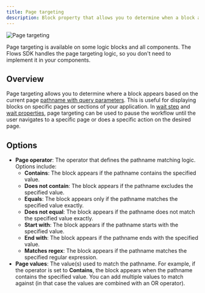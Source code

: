 ```yaml
---
title: Page targeting
description: Block property that allows you to determine when a block appears based on the current page pathname.
---
```


![Page targeting](/block-properties/page-targeting-property.png)

<Callout>
  Page targeting is available on some logic blocks and all components. The Flows SDK handles the
  page targeting logic, so you don't need to implement it in your components.
</Callout>

## Overview

Page targeting allows you to determine where a block appears based on the current page [pathname with query parameters](https://developer.mozilla.org/en-US/docs/Web/API/URL/pathname#pathname_with_query_parameters). This is useful for displaying blocks on specific pages or sections of your application. In [wait step](/tour-block#wait-step) and [wait properties](/block-properties/wait), page targeting can be used to pause the workflow until the user navigates to a specific page or does a specific action on the desired page.

## Options

- **Page operator**: The operator that defines the pathname matching logic. Options include:
  - **Contains**: The block appears if the pathname contains the specified value.
  - **Does not contain**: The block appears if the pathname excludes the specified value.
  - **Equals**: The block appears only if the pathname matches the specified value exactly.
  - **Does not equal**: The block appears if the pathname does not match the specified value exactly.
  - **Start with**: The block appears if the pathname starts with the specified value.
  - **End with**: The block appears if the pathname ends with the specified value.
  - **Matches regex**: The block appears if the pathname matches the specified regular expression.
- **Page values**: The value(s) used to match the pathname. For example, if the operator is set to **Contains**, the block appears when the pathname contains the specified value. You can add multiple values to match against (in that case the values are combined with an OR operator).
